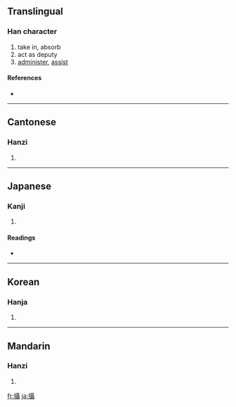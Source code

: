 {{also|摂|摄}}
==Translingual==

===Han character===
{{Han char|rn=64|rad=手|as=18|sn=21|four=5104<sub>1</sub>|canj=手尸十十 (QSJJ)}}

# take in, absorb
# act as deputy
# [[administer]], [[assist]]

====References====
* {{Han ref|kx=0463.330|dkj=13010|dj=0812.350|hdz=31986.080|uh=651D|ud=25885|bh=C4E1|bd=50401}}

----

==Cantonese==

===Hanzi===
{{yue-hanzi|jyut=|y=sip3|sim=摄}}

# {{defn|Cantonese}}

----

==Japanese==

===Kanji===
{{ja-kanji|grade=|rs=手18}}

# {{defn|Japanese}}

====Readings====
* {{ja-readings|on=[[せつ]] (setsu), [[しょう]] (shō)|kun=[[おさめる]] (osameru), [[かねる]] (kaneru), [[とる]] (toru)}}

----

==Korean==

===Hanja===
{{ko-hanja|hangeul=[[섭]], [[엽]]|eumhun=|rv=seop, yeop|mr=sŏp, yŏp|y=sep, yep}}

# {{defn|Korean}}

----

==Mandarin==

===Hanzi===
{{cmn-hanzi|sim=摄|pin=[[niè]] ([[nie4]]), [[shè]] ([[she4]])|wg=nieh<sup>4</sup>, she<sup>4</sup>}}

# {{defn|Mandarin}}

[[fr:攝]]
[[ja:攝]]
